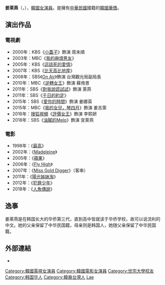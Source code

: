 {{藝人
| 姓名 = 姜萊燕
| 類型 = 女演員
| 相片 = 
| 國籍 = {{ROC}}<br>{{ROK}}
| 出生日期 = {{birth_date_and_age|1981|3|19}}
| 出生地點 = {{ROK-1981|short=yes}}
| 語言 = [[韓語|韓語]]、[[英語|英語]]、[[現代標準漢語|國語]]
| 教育程度 = [[世宗大學|世宗大學]]飯店管理學系[[學士|學士]]
| 出道日期 = 1998年
| 經紀公司 = [[Will_Entertainment|Will Entertainment]]
}}

'''姜莱燕'''（{{lang-ko|강래연}}，{{bd|1981年|3月19日|catidx=Kang}}），[[韓國|韓國]][[女演員|女演員]]。是擁有[[中華民國|中華民國]]國籍的[[韓國華僑|韓國華僑]]。

== 演出作品 ==
=== 電視劇 ===
*2000年：KBS《[[小蓋子|小蓋子]]》飾演 周末順
*2003年：MBC《[[我的麻煩男友|我的麻煩男友]]》
*2005年：KBS《[[這該死的愛情|這該死的愛情]]》
*2007年：KBS《[[比天高比地厚|比天高比地厚]]》
*2008年：SBS《[[On_Air|On Air]]》飾演 台灣觀光局副局長
*2010年：MBC《[[逆轉女王|逆轉女王]]》飾演 蘇侑景 
*2011年：SBS《[[對我說謊試試|對我說謊試試]]》飾演 萊燕
*2011年：SBS《[[千日的約定|千日的約定]]》
*2015年：SBS《[[愛你的時間|愛你的時間]]》飾演 姜娜英
*2015年：MBC《[[我的女兒，琴四月|我的女兒，琴四月]]》飾演 姜吉萊
*2016年：[[搜狐|搜狐視頻]]《[[評價女王|評價女王]]》飾演 李熙妍
*2018年：SBS《[[油膩的Melo|油膩的Melo]]》飾演 宮萊燕

=== 電影 ===
*1998年：《[[最高|最高]]》
*2002年：《[[Madeleine|Madeleine]]》
*2005年：《[[蘋果_(韓國電影)|蘋果]]》
*2006年：《[[Fly_High|Fly High]]》
*2007年：《[[Miss_Gold_Digger|Miss Gold Digger]]》（客串）
*2011年：《[[陽光姊妹淘|陽光姊妹淘]]》
*2012年：《[[犯罪少年|犯罪少年]]》
*2018年：《[[人魚傳說|人魚傳說]]》

== 逸事 ==
姜莱燕是在韩国长大的华侨第三代，直到高中皆就读于华侨学校，故可以说流利的中文。她的父亲保留了中华民国籍，母亲则是韩国人，她随父亲保留了中华民国籍。

== 外部連結 ==
*{{Instagram|1388lion}}
{{DEFAULTSORT:Kang}}
{{金銀淑作品}}
{{Will Entertainment}}
{{DEFAULTSORT: Kang}}
[[Category:韓國電視女演員|Category:韓國電視女演員]]
[[Category:韓國電影女演員|Category:韓國電影女演員]]
[[Category:世宗大學校友|Category:世宗大學校友]]
[[Category:韩国华人|Category:韩国华人]]
[[Category:韓裔台灣人|Category:韓裔台灣人]]
[[Category:姜姓|Lae]]